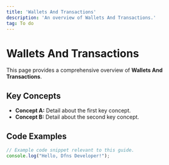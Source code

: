 ```yaml
---
title: 'Wallets And Transactions'
description: 'An overview of Wallets And Transactions.'
tag: To do
---
```


# Wallets And Transactions

This page provides a comprehensive overview of **Wallets And Transactions**.

## Key Concepts

* **Concept A:** Detail about the first key concept.
* **Concept B:** Detail about the second key concept.

## Code Examples

```typescript
// Example code snippet relevant to this guide.
console.log("Hello, Dfns Developer!");
```
